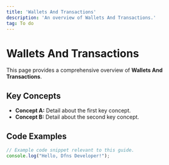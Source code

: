 ```yaml
---
title: 'Wallets And Transactions'
description: 'An overview of Wallets And Transactions.'
tag: To do
---
```


# Wallets And Transactions

This page provides a comprehensive overview of **Wallets And Transactions**.

## Key Concepts

* **Concept A:** Detail about the first key concept.
* **Concept B:** Detail about the second key concept.

## Code Examples

```typescript
// Example code snippet relevant to this guide.
console.log("Hello, Dfns Developer!");
```
